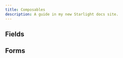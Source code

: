 ```yaml
---
title: Composables
description: A guide in my new Starlight docs site.
---
```



## Fields

<div class="grid grid-cols-[repeat(auto-fit,minmax(200px,1fr))] gap-4">
  <PreviewCard
    title="Text Field"
    description="Allows user to enter plain text."
    link="/guides/fields/text-fields/"
  />
  <PreviewCard
    title="Search Fields"
    description="Allows user to enter a search query, submit it or clear it."
    link="/guides/fields/search-fields/"
  />
  <PreviewCard
    title="Number Field"
    description="Allows user to enter, increment or decrement a number value."
    link="/guides/fields/number-fields/"
  />
  <PreviewCard
    title="Switch"
    description="Allows user to toggle between two states."
    link="/guides/fields/switches/"
  />
  <PreviewCard
    title="Radio Buttons"
    description="Allows user to select a single item from a group of options."
    link="/guides/fields/radios/"
  />
  <PreviewCard
    title="Checkbox"
    description="Allows user to select one or more items from a group of options."
    link="/guides/fields/checkboxes/"
  />
  <PreviewCard
    title="Select Fields"
    description="Allows user display a collapsible list of options that they can search, navigate and select one or more items from."
    link="/guides/fields/selects/"
  />
  <PreviewCard
    title="Slider"
    description="Allows user to select one or more values from a range of values."
    link="/guides/fields/sliders/"
  />
</div>

## Forms

<div class="grid grid-cols-[repeat(auto-fit,minmax(200px,1fr))] gap-4">
  <PreviewCard
    title="Forms"
    description="Allows user to validate and submit data to the server."
    link="/guides/forms/"
  />
  <PreviewCard
    title="Form Groups"
    description="Allows user to group related fields together."
    link="/guides/forms/form-groups/"
  />
</div>
